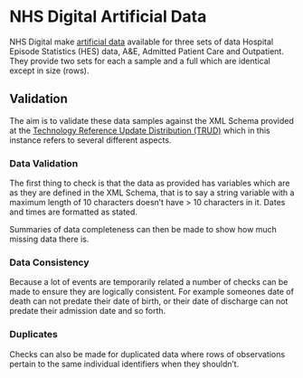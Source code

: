 # NHS Digital Artificial Data

NHS Digital make [artificial data](https://digital.nhs.uk/services/artificial-data) available for three sets of data
Hospital Episode Statistics (HES) data, A&E, Admitted Patient Care and Outpatient. They provide two sets for each a
sample and a full which are identical except in size (rows).

## Validation

The aim is to validate these data samples against the XML Schema provided at the [Technology Reference Update Distribution
(TRUD)](https://isd.digital.nhs.uk/trud/users/guest/filters/0/home) which in this instance refers to several different
aspects.

### Data Validation

The first thing to check is that the data as provided has variables which are as they are defined in the XML Schema,
that is to say a string variable with a maximum length of 10 characters doesn't have > 10 characters in it. Dates and
times are formatted as stated.

Summaries of data completeness can then be made to show how much missing data there is.

### Data Consistency

Because a lot of events are temporarily related a number of checks can be made to ensure they are logically
consistent. For example someones date of death can not predate their date of birth, or their date of discharge can not
predate their admission date and so forth.

### Duplicates

Checks can also be made for duplicated data where rows of observations pertain to the same individual identifiers when
they shouldn't.
